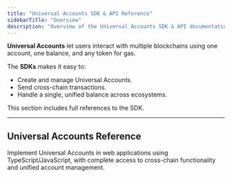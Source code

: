 ```yaml
---
title: "Universal Accounts SDK & API Reference"
sidebarTitle: "Overview"
description: "Overview of the Universal Accounts SDK & API documentation."
---
```


**Universal Accounts** let users interact with multiple blockchains using one account, one balance, and any token for gas.

The **SDKs** makes it easy to:

- Create and manage Universal Accounts.
- Send cross-chain transactions.
- Handle a single, unified balance across ecosystems.

<Info>
  This section includes full references to the SDK.
</Info>

---

## Universal Accounts Reference

<CardGroup cols="1">
  <Card title="Web SDK Reference" icon="computer-classic" href="/universal-accounts/sdk/web">
    Implement Universal Accounts in web applications using TypeScript/JavaScript, with complete access to cross-chain functionality and unified account management.
  </Card>
</CardGroup>
